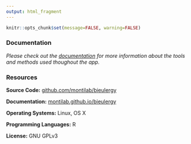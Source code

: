 ```yaml
---
output: html_fragment
---
```


```r
knitr::opts_chunk$set(message=FALSE, warning=FALSE)
```

### Documentation

*Please check out the [documentation](https://montilab.github.io/bieulergy) for more information about the tools and methods used thoughout the app.*

### Resources

**Source Code:** [github.com/montilab/bieulergy](github.com/montilab/bieulergy)

**Documentation:** [montilab.github.io/bieulergy](montilab.github.io/bieulergy)

**Operating Systems:** Linux, OS X

**Programming Languages:** R

**License:** GNU GPLv3 
